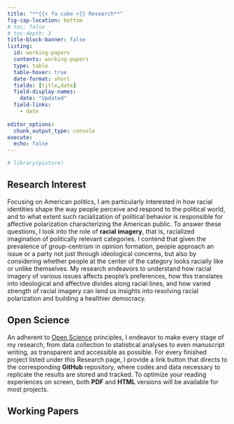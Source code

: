 ```yaml
---
title: "**{{< fa cube >}} Research**"
fig-cap-location: bottom
# toc: false
# toc-depth: 3
title-block-banner: false
listing: 
  id: working-papers
  contents: working-papers
  type: table
  table-hover: true
  date-format: short
  fields: [title,date]
  field-display-names: 
    date: "Updated"
  field-links: 
    - date
  
editor_options: 
  chunk_output_type: console
execute: 
  echo: false
---
```


```r
# library(pixture)
```

::: panel-tabset
## Research Interest

Focusing on American politics, I am particularly interested in how racial identities shape the way people perceive and respond to the political world, and to what extent such racialization of political behavior is responsible for affective polarization characterizing the American public. To answer these questions, I look into the role of **racial imagery**, that is, racialized imagination of politically relevant categories. I contend that given the prevalence of group-centrism in opinion formation, people approach an issue or a party not just through ideological concerns, but also by considering whether people at the center of the category looks racially like or unlike themselves. My research endeavors to understand how racial imagery of various issues affects people's preferences, how this translates into ideological and affective divides along racial lines, and how varied strength of racial imagery can lend us insights into resolving racial polarization and building a healthier democracy.

## Open Science

An adherent to [Open Science](https://en.wikipedia.org/wiki/Open_science) principles, I endeavor to make every stage of my research, from data collection to statistical analyses to even manuscript writing, as transparent and accessible as possible. For every finished project listed under this Research page, I provide a link button that directs to the corresponding **GitHub** repository, where codes and data necessary to replicate the results are stored and tracked. To optimize your reading experiences on screen, both **PDF** and **HTML** versions will be available for most projects.
:::

## **Working Papers**

::: {#working-papers}
:::
